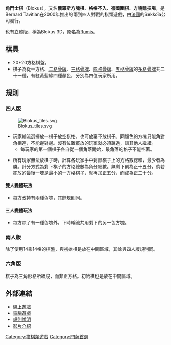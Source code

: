 '''角鬥士棋'''（Blokus），又名'''俄羅斯方塊棋'''、'''格格不入'''、'''德國圍棋'''、'''方塊競技場'''，是Bernard Tavitian在2000年推出的兩到四人對戰的棋類遊戲，由[[法國|法國]]的Sekkoïa公司發行。

也有立體版，稱為Blokus 3D，原名為[[石磚棋|Rumis]]。

==棋具==

*20*20方格棋盤。
*棋子為從一方格、[[二格骨牌|二格骨牌]]、[[三格骨牌|三格骨牌]]、[[四格骨牌|四格骨牌]]、[[五格骨牌|五格骨牌]]的[[多格骨牌|多格骨牌]]共二十一種，有紅黃藍綠四種顏色，分別為四位玩家所用。

==規則==
===四人版===

[[File:Blokus_tiles.svg|thumb]]

*玩家輪流選擇放一棋子放空棋格，也可放棄不放棋子。同顏色的方塊只能角對角相連，不能邊對邊。沒有位置擺放的玩家就必須跳過，讓其他人繼續。
**每玩家的第一個棋子各自從一個角落開始，最角落的格子不能空著。

*所有玩家無法放棋子時，計算各玩家手中剩餘棋子上的方格數總和，最少者為勝。計分方式為剩下棋子的方格總數為負分總數。無剩下則為正十五分，倘若擺放的最後一塊是最小的一方格棋子，就再加正五分，而成為正二十分。

====雙人變體玩法====

*每方改持有兩種色塊，其餘規則同。

====三人變體玩法====

*每方除了有一種色塊外，下時輪流共用剩下的另一色方塊。

===兩人版===

除了使用14乘14格的棋盤，與初始棋是放在中間區域，其餘與四人版規則同。

===六角版===

棋子為三角形格所組成，而非正方格。初始棋也是放在中間區域。

==外部連結==

*[https://web.archive.org/web/20090315092218/http://www.blokus.com/online-game/ 線上遊戲{{dead link|date=2018年1月 |bot=InternetArchiveBot |fix-attempted=yes }}]
*[https://web.archive.org/web/20081224042704/http://indiegm.com/node/18 電腦遊戲]
*[https://web.archive.org/web/20070711091125/http://www.swanpanasia.com/blog/?p=137 規則說明]
*[https://web.archive.org/web/20090520182445/http://www.chess.org.tw/%E5%BE%B7%E5%9C%8B%E5%9C%8D%E6%A3%8B%EF%BC%88%E5%8F%88%E7%A8%B1%E6%96%B9%E5%A1%8A%E6%A3%8B%EF%BC%89 影片介紹]

{{Polyform}}
[[Category:拼棋類遊戲|Category:拼棋類遊戲]]
[[Category:門薩首選|Category:門薩首選]]